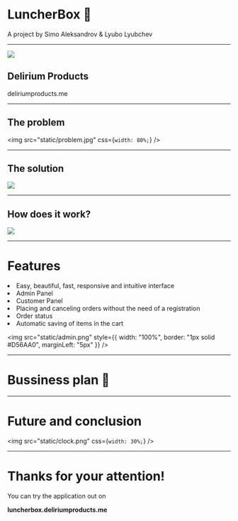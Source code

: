 
# LuncherBox 🥩

<Head>
  <title>LuncherBox</title>
</Head>

A project by Simo Aleksandrov & Lyubo Lyubchev

---

![](static/dpnobg.png)

<div
  css={`
    text-align: center;
  `}
>
  <h2>Delirium Products</h2>
deliriumproducts.me

</div>

---


## The problem

<img
  src="static/problem.jpg"
  css={`
    width: 80%;
  `}
/>

---


## The solution

![](static/ipad.png)

---


## How does it work?

![](static/iphone.png)

---


<div>
  <h1>Features </h1>
  <li>Easy, beautiful, fast, responsive and intuitive interface</li>
  <li>Admin Panel</li>
  <li>Customer Panel</li>
  <li>Placing and canceling orders without the need of a registration</li>
  <li>Order status</li>
  <li>Automatic saving of items in the cart</li>
</div>

<img
  src="static/admin.png"
  style={{ width: "100%", border: "1px solid #D56AA0", marginLeft: "5px" }}
/>

---

# Bussiness plan 💸

---

# Future and conclusion

<img
  src="static/clock.png"
  css={`
    width: 30%;
  `}
/>

---

# Thanks for your attention!

<div
  css={`
    text-align: center;
  `}
>
You can try the application out on

**luncherbox.deliriumproducts.me**

</div>
